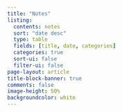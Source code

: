 ```yaml
---
title: "Notes"
listing:
  contents: notes
  sort: "date desc"
  type: table
  fields: [title, date, categories]
  categories: true
  sort-ui: false
  filter-ui: false
page-layout: article
title-block-banner: true
comments: false
image-height: 50%
backgroundcolor: white
---
```


